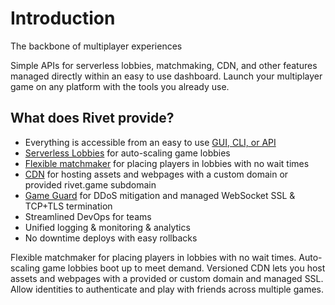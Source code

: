 # Introduction

<Summary>The backbone of multiplayer experiences</Summary>

Simple APIs for serverless lobbies, matchmaking, CDN, and other features managed directly within an easy to use dashboard. Launch your multiplayer game on any platform with the tools you already use.

## What does Rivet provide?

- Everything is accessible from an easy to use [GUI, CLI, or API](/general/gui-cli-api)
- [Serverless Lobbies](/serverless-lobbies/introduction) for auto-scaling game lobbies
- [Flexible matchmaker](/matchmaker/introduction) for placing players in lobbies with no wait times
- [CDN](/cdn/introduction) for hosting assets and webpages with a custom domain or provided rivet.game subdomain
- [Game Guard](/serverless-lobbies/concepts/game-guard) for DDoS mitigation and managed WebSocket SSL & TCP+TLS termination
- Streamlined DevOps for teams
- Unified logging & monitoring & analytics
- No downtime deploys with easy rollbacks

<CardGroup>
	<Card
		title="5 Minute Crash Course"
		icon="graduation-cap"
		iconType="duotone"
		href="/general/guides/crash-course"
	/>
	<Card
		title="Libraries"
		icon="books"
		iconType="duotone"
		href="/general/libraries"
	/>
	<Card
		title="Matchmaker"
		icon="chess-knight"
		iconType="duotone"
		href="/matchmaker/introduction"
	>
		Flexible matchmaker for placing players in lobbies with no wait times.
	</Card>
	<Card
		title="Serverless Lobbies"
		icon="server"
		iconType="duotone"
		href="/serverless-lobbies/introduction"
	>
		Auto-scaling game lobbies boot up to meet demand.
	</Card>
	<Card
		title="CDN"
		icon="globe"
		iconType="duotone"
		href="/cdn/introduction"
	>
		Versioned CDN lets you host assets and webpages with a provided or custom domain and managed SSL.
	</Card>
	<Card
		title="Identity"
		icon="key"
		iconType="duotone"
		href="/identity/introduction"
	>
		Allow identities to authenticate and play with friends across multiple games.
	</Card>
</CardGroup>
